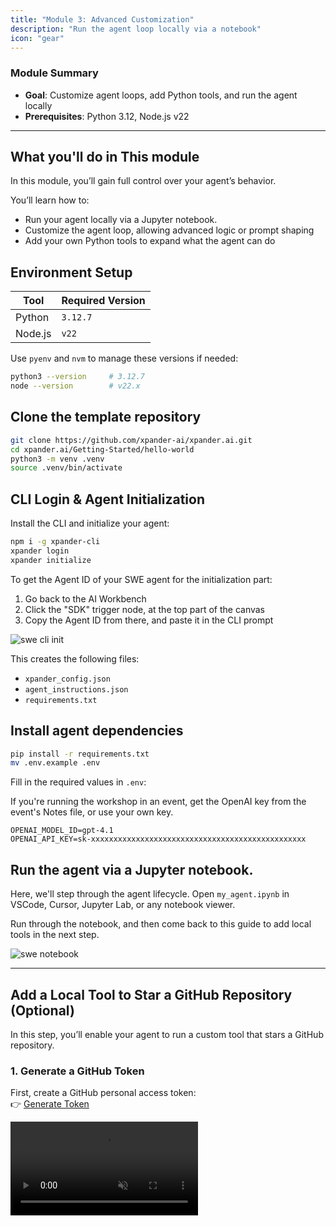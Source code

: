 ```yaml
---
title: "Module 3: Advanced Customization"
description: "Run the agent loop locally via a notebook"
icon: "gear"
---
```


<Note>

### **Module Summary**

- **Goal**: Customize agent loops, add Python tools, and run the agent locally
- **Prerequisites**: Python 3.12, Node.js v22

</Note>

---

## What you'll do in This module

In this module, you’ll gain full control over your agent’s behavior.

You’ll learn how to:

- Run your agent locally via a Jupyter notebook.
- Customize the agent loop, allowing advanced logic or prompt shaping
- Add your own Python tools to expand what the agent can do


## Environment Setup

| Tool    | Required Version |
| ------- | ---------------- |
| Python  | `3.12.7`         |
| Node.js | `v22`            |

Use `pyenv` and `nvm` to manage these versions if needed:

```bash
python3 --version     # 3.12.7
node --version        # v22.x
````
## Clone the template repository

```bash
git clone https://github.com/xpander-ai/xpander.ai.git
cd xpander.ai/Getting-Started/hello-world
python3 -m venv .venv
source .venv/bin/activate
```

## CLI Login & Agent Initialization

Install the CLI and initialize your agent:

```bash
npm i -g xpander-cli
xpander login
xpander initialize
```
To get the Agent ID of your SWE agent for the initialization part:
1. Go back to the AI Workbench
2. Click the "SDK" trigger node, at the top part of the canvas
3. Copy the Agent ID from there, and paste it in the CLI prompt

![swe cli init](/images/workshops/swe-cli-login-and-init.png)

This creates the following files:

* `xpander_config.json`
* `agent_instructions.json`
* `requirements.txt`


## Install agent dependencies

```bash
pip install -r requirements.txt
mv .env.example .env
```

Fill in the required values in `.env`:

<Tip>
If you're running the workshop in an event, get the OpenAI key from the event's Notes file, or use your own key.
</Tip>

```env
OPENAI_MODEL_ID=gpt-4.1
OPENAI_API_KEY=sk-xxxxxxxxxxxxxxxxxxxxxxxxxxxxxxxxxxxxxxxxxxxxxxxx
```

## Run the agent via a Jupyter notebook.

Here, we'll step through the agent lifecycle.
Open `my_agent.ipynb` in VSCode, Cursor, Jupyter Lab, or any notebook viewer.

Run through the notebook, and then come back to this guide to add local tools in the next step.

![swe notebook](/images/workshops/swe-notebook.png)

---
## Add a Local Tool to Star a GitHub Repository (Optional)

In this step, you’ll enable your agent to run a custom tool that stars a GitHub repository.

### 1. Generate a GitHub Token

First, create a GitHub personal access token:  
👉 [Generate Token](https://github.com/settings/tokens/new)

<Frame>
  <video
    autoPlay
    muted
    loop
    playsInline
    className="w-full aspect-video"
    src="https://assets.xpanderai.io/workshops/videos/create-github-token.mp4"
  />
</Frame>

---

### 2. Add the Token to Your `.env` File

Update your `.env` file with the following:

```env
OPENAI_MODEL_ID=gpt-4.1                            # Your existing model ID
OPENAI_API_KEY=sk-xxxxxxxxxxxxxxxxxxxxxxxxxxxxxxx  # Your existing OpenAI key
GITHUB_TOKEN=YOUR_TOKEN_GOES_HERE                  # Paste your GitHub token here
````

---

### 🧩 3. Define the Custom Tool

Replace the contents of `tools/local_tools.py` with:

```python
import requests
from os import getenv

def star_github_repo(repo_full_name: str):
    result = {"success": False, "message": ""}
    try:
        token = getenv("GITHUB_TOKEN")
        if not token:
            result["message"] = "Error: GITHUB_TOKEN not found in environment variables."
            return result

        url = f"https://api.github.com/user/starred/{repo_full_name}"
        headers = {
            "Authorization": f"token {token}",
            "Accept": "application/vnd.github+json",
        }

        response = requests.put(url, headers=headers)
        result["success"] = response.status_code == 204
        result["message"] = "Done" if result["success"] else "Failed"
    except Exception as e:
        result["message"] = str(e)

    return result

local_tools = [
    {
        "declaration": {
            "type": "function",
            "function": {
                "name": "star_github_repo",
                "description": "Star a GitHub repository",
                "parameters": {
                    "type": "object",
                    "properties": {
                        "repo_full_name": {
                            "type": "string",
                            "description": "Full name of the repository (e.g. xpander-ai/xpander.ai)"
                        }
                    },
                    "required": ["repo_full_name"]
                }
            }
        },
        "fn": star_github_repo
    }
]

# Helper mappings
local_tools_list = [tool["declaration"] for tool in local_tools]
local_tools_by_name = {tool["declaration"]["function"]["name"]: tool["fn"] for tool in local_tools}
```

![swe replace local tools](/images/workshops/swe-replacing-local-tools.png)

---

### 🔄 4. Reload the Agent

Add a new cell to reinitialize the agent with the updated tools:

```python
agent = MyAgent(xpander_agent)  # The agent will now include the updated local tools
```

---

### 🤖 5. Ask the Agent to Star a Repository

Add a new cell to send a prompt to the agent:

```python
# Ask the agent to star a specific repo
await agent.chat("star repo xpander-ai/xpander.ai")
```

![swe star repo result](/images/workshops/swe-star-repo-result.png)

---

## Customize the agent loop

Modify the main loop in `my_agent.py`:

```python
async def _agent_loop(self):
    # Customize execution, prompt shaping, logging, etc.
```

Customize:

* Prompt rewriting
* Token usage tracking
* Advanced condition handling
* Custom logging or retry mechanisms

---



## 🧯 Troubleshooting

| Issue                    | Fix                                                          |
| ------------------------ | ------------------------------------------------------------ |
| `Failed to sync agent`   | Re-check `.env` and `xpander_config.json` and re-run init    |
| `add_graph_item` errors  | Confirm a clean tool graph and valid agent ID                |
| BrokenPipe / JSII issues | Restart shell or rebuild `.venv`                             |
| No event triggers        | Only run `xpander_handler.py` after triggering from frontend |

---

## ✅ Summary

| Feature            | Benefit                                |
| ------------------ | -------------------------------------- |
| 🧠 Custom Logic    | Full control with `_agent_loop()`      |
| 🛠 Tooling         | Add Python tools as callable functions |
| 🧲 Hybrid Mode     | Local + Cloud support                  |
| 🔍 Insights        | Built-in metrics and logs              |
